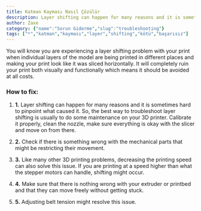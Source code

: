 ```yaml
---
title: Katman Kayması Nasıl Çözülür
description: Layer shifting can happen for many reasons and it is sometimes hard to pinpoint what caused it. So, the best way to troubleshoot layer shifting is usually to do some maintenance on your 3D printer. Calibrate it properly, clean the nozzle, make sure everything is okay with the slicer and move on from there.
author: Zaxe
category: {"name":"Sorun Giderme","slug":"troubleshooting"}
tags: ["*","katman","kayması","layer","shifting","kötü","başarısız"]
---
```


<Aligned>
<ColumnImage image={{imageURL:"posts/common-3d-printing-problems-and-how-to-troubleshoot-them/img/layer-shifting.webp",imageALT:"Layer Shifting"}}>
You will know you are experiencing a layer shifting problem with your print when individual layers of the model are being printed in different places and making your print look like it was sliced horizontally. It will completely ruin your print both visually and functionally which means it should be avoided at all costs.
</ColumnImage>
<br/>

<h3>How to fix:</h3>

1. <strong className="list-number">1.</strong> Layer shifting can happen for many reasons and it is sometimes hard to pinpoint what caused it. So, the best way to troubleshoot layer shifting is usually to do some maintenance on your 3D printer. Calibrate it properly, clean the nozzle, make sure everything is okay with the slicer and move on from there.

2. <strong className="list-number">2.</strong> Check if there is something wrong with the mechanical parts that might be restricting their movement.

3. <strong className="list-number">3.</strong> Like many other 3D printing problems, decreasing the printing speed can also solve this issue. If you are printing at a speed higher than what the stepper motors can handle, shifting might occur.

4. <strong className="list-number">4.</strong> Make sure that there is nothing wrong with your extruder or printbed and that they can move freely without getting stuck.

5. <strong className="list-number">5.</strong> Adjusting belt tension might resolve this issue.
</Aligned>